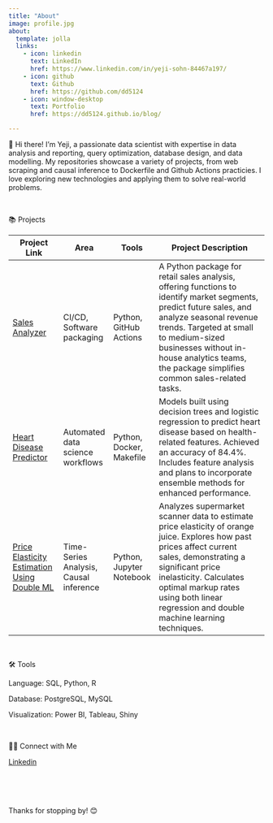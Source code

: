 ```yaml
---
title: "About"
image: profile.jpg
about:
  template: jolla
  links:
    - icon: linkedin
      text: LinkedIn
      href: https://www.linkedin.com/in/yeji-sohn-84467a197/
    - icon: github
      text: Github
      href: https://github.com/dd5124
    - icon: window-desktop
      text: Portfolio
      href: https://dd5124.github.io/blog/

---
```


👋 Hi there! I'm Yeji, a passionate data scientist with expertise in data analysis and reporting, query optimization, database design, and data modelling.
My repositories showcase a variety of projects, from web scraping and causal inference to Dockerfile and Github Actions practicies. 
I love exploring new technologies and applying them to solve real-world problems.

<br />

📚 Projects

| **Project Link**                                                                                       | **Area**             | **Tools**                                   | **Project Description**                                                                                                                                                                                                                                                                                             |
|-------------------------------------------------------------------------------------------------------|----------------------------------|--------------------------------------------|---------------------------------------------------------------------------------------------------------------------------------------------------------------------------------------------------------------------------------------------------------------------------------------------------------------------|
| [Sales Analyzer](https://github.com/UBC-MDS/salesanalyzer)                                           | CI/CD, Software packaging           | Python, GitHub Actions             | A Python package for retail sales analysis, offering functions to identify market segments, predict future sales, and analyze seasonal revenue trends. Targeted at small to medium-sized businesses without in-house analytics teams, the package simplifies common sales-related tasks.                             |
| [Heart Disease Predictor](https://github.com/UBC-MDS/DSCI522-2425-25-heart_disease_predictor)        | Automated data science workflows                | Python, Docker, Makefile       | Models built using decision trees and logistic regression to predict heart disease based on health-related features. Achieved an accuracy of 84.4%. Includes feature analysis and plans to incorporate ensemble methods for enhanced performance.                                                                      |
| [Price Elasticity Estimation Using Double ML](https://github.com/dd5124/price_elasticity_estimation) | Time-Series Analysis, Causal inference  | Python, Jupyter Notebook | Analyzes supermarket scanner data to estimate price elasticity of orange juice. Explores how past prices affect current sales, demonstrating a significant price inelasticity. Calculates optimal markup rates using both linear regression and double machine learning techniques.                                    |

<br />

🛠️ Tools

Language: SQL, Python, R

Database: PostgreSQL, MySQL

Visualization: Power BI, Tableau, Shiny

<br />

👋🏻 Connect with Me

[Linkedin](https://www.linkedin.com/in/yeji-sohn-84467a197/)

<br />
<br />
<br />

Thanks for stopping by! 😊
